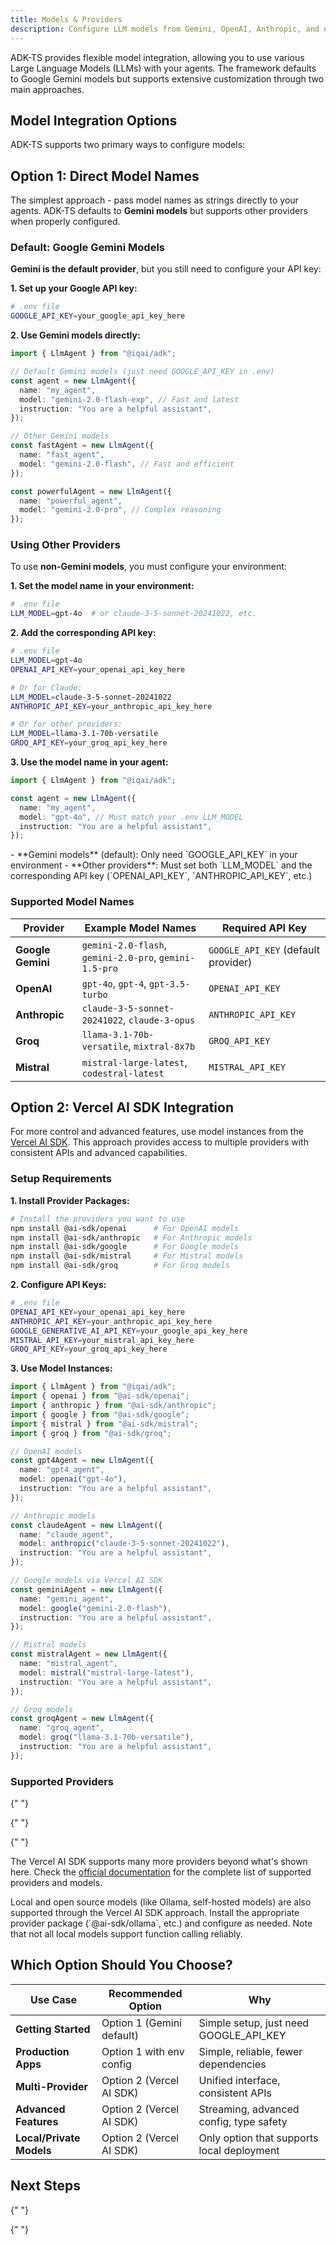 ```yaml
---
title: Models & Providers
description: Configure LLM models from Gemini, OpenAI, Anthropic, and other providers with ADK-TS agents
---
```



ADK-TS provides flexible model integration, allowing you to use various Large Language Models (LLMs) with your agents. The framework defaults to Google Gemini models but supports extensive customization through two main approaches.

## Model Integration Options

ADK-TS supports two primary ways to configure models:

<Cards>
  <Card
    title="🎯 Option 1: Direct Model Names"
    description="Pass model names directly to agents - Gemini is default, others require environment configuration"
  />

  <Card
    title="🔌 Option 2: Vercel AI SDK"
    description="Use model instances from Vercel AI SDK for extensive provider support"
  />
</Cards>

## Option 1: Direct Model Names

The simplest approach - pass model names as strings directly to your agents. ADK-TS defaults to **Gemini models** but supports other providers when properly configured.

### Default: Google Gemini Models

**Gemini is the default provider**, but you still need to configure your API key:

**1. Set up your Google API key:**

```bash
# .env file
GOOGLE_API_KEY=your_google_api_key_here
```

**2. Use Gemini models directly:**

```ts
import { LlmAgent } from "@iqai/adk";

// Default Gemini models (just need GOOGLE_API_KEY in .env)
const agent = new LlmAgent({
  name: "my_agent",
  model: "gemini-2.0-flash-exp", // Fast and latest
  instruction: "You are a helpful assistant",
});

// Other Gemini models
const fastAgent = new LlmAgent({
  name: "fast_agent",
  model: "gemini-2.0-flash", // Fast and efficient
});

const powerfulAgent = new LlmAgent({
  name: "powerful_agent",
  model: "gemini-2.0-pro", // Complex reasoning
});
```

### Using Other Providers

To use **non-Gemini models**, you must configure your environment:

**1. Set the model name in your environment:**

```bash
# .env file
LLM_MODEL=gpt-4o  # or claude-3-5-sonnet-20241022, etc.
```

**2. Add the corresponding API key:**

```bash
# .env file
LLM_MODEL=gpt-4o
OPENAI_API_KEY=your_openai_api_key_here

# Or for Claude:
LLM_MODEL=claude-3-5-sonnet-20241022
ANTHROPIC_API_KEY=your_anthropic_api_key_here

# Or for other providers:
LLM_MODEL=llama-3.1-70b-versatile
GROQ_API_KEY=your_groq_api_key_here
```

**3. Use the model name in your agent:**

```ts
import { LlmAgent } from "@iqai/adk";

const agent = new LlmAgent({
  name: "my_agent",
  model: "gpt-4o", // Must match your .env LLM_MODEL
  instruction: "You are a helpful assistant",
});
```

<Callout type="info" title="Environment Configuration Required">
  - **Gemini models** (default): Only need `GOOGLE_API_KEY` in your environment
  - **Other providers**: Must set both `LLM_MODEL` and the corresponding API key
  (`OPENAI_API_KEY`, `ANTHROPIC_API_KEY`, etc.)
</Callout>

### Supported Model Names

| Provider          | Example Model Names                                    | Required API Key                    |
| ----------------- | ------------------------------------------------------ | ----------------------------------- |
| **Google Gemini** | `gemini-2.0-flash`, `gemini-2.0-pro`, `gemini-1.5-pro` | `GOOGLE_API_KEY` (default provider) |
| **OpenAI**        | `gpt-4o`, `gpt-4`, `gpt-3.5-turbo`                     | `OPENAI_API_KEY`                    |
| **Anthropic**     | `claude-3-5-sonnet-20241022`, `claude-3-opus`          | `ANTHROPIC_API_KEY`                 |
| **Groq**          | `llama-3.1-70b-versatile`, `mixtral-8x7b`              | `GROQ_API_KEY`                      |
| **Mistral**       | `mistral-large-latest`, `codestral-latest`             | `MISTRAL_API_KEY`                   |

## Option 2: Vercel AI SDK Integration

For more control and advanced features, use model instances from the [Vercel AI SDK](https://ai-sdk.dev/docs/introduction). This approach provides access to multiple providers with consistent APIs and advanced capabilities.

### Setup Requirements

**1. Install Provider Packages:**

```bash
# Install the providers you want to use
npm install @ai-sdk/openai      # For OpenAI models
npm install @ai-sdk/anthropic   # For Anthropic models
npm install @ai-sdk/google      # For Google models
npm install @ai-sdk/mistral     # For Mistral models
npm install @ai-sdk/groq        # For Groq models
```

**2. Configure API Keys:**

```bash
# .env file
OPENAI_API_KEY=your_openai_api_key_here
ANTHROPIC_API_KEY=your_anthropic_api_key_here
GOOGLE_GENERATIVE_AI_API_KEY=your_google_api_key_here
MISTRAL_API_KEY=your_mistral_api_key_here
GROQ_API_KEY=your_groq_api_key_here
```

**3. Use Model Instances:**

```typescript
import { LlmAgent } from "@iqai/adk";
import { openai } from "@ai-sdk/openai";
import { anthropic } from "@ai-sdk/anthropic";
import { google } from "@ai-sdk/google";
import { mistral } from "@ai-sdk/mistral";
import { groq } from "@ai-sdk/groq";

// OpenAI models
const gpt4Agent = new LlmAgent({
  name: "gpt4_agent",
  model: openai("gpt-4o"),
  instruction: "You are a helpful assistant",
});

// Anthropic models
const claudeAgent = new LlmAgent({
  name: "claude_agent",
  model: anthropic("claude-3-5-sonnet-20241022"),
  instruction: "You are a helpful assistant",
});

// Google models via Vercel AI SDK
const geminiAgent = new LlmAgent({
  name: "gemini_agent",
  model: google("gemini-2.0-flash"),
  instruction: "You are a helpful assistant",
});

// Mistral models
const mistralAgent = new LlmAgent({
  name: "mistral_agent",
  model: mistral("mistral-large-latest"),
  instruction: "You are a helpful assistant",
});

// Groq models
const groqAgent = new LlmAgent({
  name: "groq_agent",
  model: groq("llama-3.1-70b-versatile"),
  instruction: "You are a helpful assistant",
});
```

### Supported Providers

<Cards>
  <Card
    title="🤖 OpenAI"
    description="GPT-4o, GPT-4, GPT-3.5, and latest ChatGPT models"
  />

{" "}

<Card
  title="🧠 Anthropic"
  description="Claude 3.5 Sonnet, Claude 3 Opus, and Haiku models"
/>

{" "}

<Card
  title="🔥 Mistral"
  description="Mistral Large, Codestral, and specialized models"
/>

{" "}

<Card
  title="⚡ Groq"
  description="Ultra-fast inference for Llama, Mixtral, and Gemma models"
/>

  <Card
    title="🌐 Many Others"
    description="Google, Perplexity, Cohere, and other providers"
  />
</Cards>

The Vercel AI SDK supports many more providers beyond what's shown here. Check the [official documentation](https://ai-sdk.dev/providers) for the complete list of supported providers and models.

<Callout type="info" title="Local & Open Source Models">
  Local and open source models (like Ollama, self-hosted models) are also
  supported through the Vercel AI SDK approach. Install the appropriate provider
  package (`@ai-sdk/ollama`, etc.) and configure as needed. Note that not all
  local models support function calling reliably.
</Callout>

## Which Option Should You Choose?

| Use Case                 | Recommended Option        | Why                                        |
| ------------------------ | ------------------------- | ------------------------------------------ |
| **Getting Started**      | Option 1 (Gemini default) | Simple setup, just need GOOGLE_API_KEY     |
| **Production Apps**      | Option 1 with env config  | Simple, reliable, fewer dependencies       |
| **Multi-Provider**       | Option 2 (Vercel AI SDK)  | Unified interface, consistent APIs         |
| **Advanced Features**    | Option 2 (Vercel AI SDK)  | Streaming, advanced config, type safety    |
| **Local/Private Models** | Option 2 (Vercel AI SDK)  | Only option that supports local deployment |

## Next Steps

<Cards>
  <Card
    title="🤖 Create Your First LLM Agent"
    description="Learn how to use models with LLM agents and get started building"
    href="/docs/framework/agents/llm-agents"
  />

{" "}

<Card
  title="🔧 Use Agent Builder"
  description="Rapidly create agents with the fluent API and model configuration"
  href="/docs/framework/agents/agent-builder"
/>

{" "}

<Card
  title="🛠️ Add Tools to Your Agents"
  description="Integrate tools with different model types for enhanced capabilities"
  href="/docs/framework/tools"
/>

  <Card
    title="👥 Build Multi-Agent Systems"
    description="Coordinate multiple agents with different models and specializations"
    href="/docs/framework/agents/multi-agents"
  />
</Cards>
